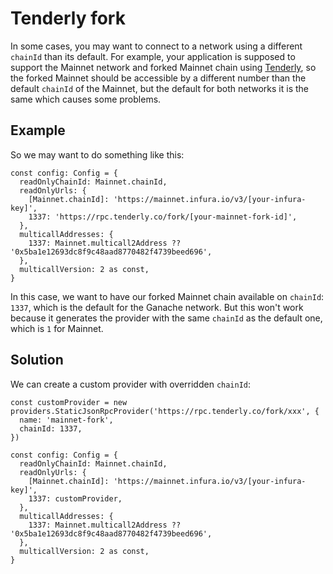 # Tenderly fork

In some cases, you may want to connect to a network using a different `chainId` than its default. For example, your application is supposed to support the Mainnet network and forked Mainnet chain using [Tenderly](https://docs.tenderly.co/simulations-and-forks/simulation-api/testing/local-tests-on-top-of-mainnet-data-in-the-cloud/first-usage-of-tenderly-apis-in-tests), so the forked Mainnet should be accessible by a different number than the default `chainId` of the Mainnet, but the default for both networks it is the same which causes some problems.

## Example

So we may want to do something like this:

```tsx
const config: Config = {
  readOnlyChainId: Mainnet.chainId,
  readOnlyUrls: {
    [Mainnet.chainId]: 'https://mainnet.infura.io/v3/[your-infura-key]',
    1337: 'https://rpc.tenderly.co/fork/[your-mainnet-fork-id]',
  },
  multicallAddresses: {
    1337: Mainnet.multicall2Address ?? '0x5ba1e12693dc8f9c48aad8770482f4739beed696',
  },
  multicallVersion: 2 as const,
}
```

In this case, we want to have our forked Mainnet chain available on `chainId`: `1337`, which is the default for the Ganache network. But this won't work because it generates the provider with the same `chainId` as the default one, which is `1` for Mainnet.

## Solution

We can create a custom provider with overridden `chainId`:

```tsx
const customProvider = new providers.StaticJsonRpcProvider('https://rpc.tenderly.co/fork/xxx', {
  name: 'mainnet-fork',
  chainId: 1337,
})

const config: Config = {
  readOnlyChainId: Mainnet.chainId,
  readOnlyUrls: {
    [Mainnet.chainId]: 'https://mainnet.infura.io/v3/[your-infura-key]',
    1337: customProvider,
  },
  multicallAddresses: {
    1337: Mainnet.multicall2Address ?? '0x5ba1e12693dc8f9c48aad8770482f4739beed696',
  },
  multicallVersion: 2 as const,
}
```

